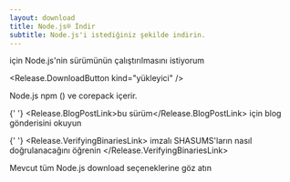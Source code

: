 ```yaml
---
layout: download
title: Node.js® İndir
subtitle: Node.js'i istediğiniz şekilde indirin.
---
```


<section>
  <Release.OperatingSystemDropdown exclude={["LINUX"]} /> için Node.js'nin <Release.VersionDropdown /> sürümünün <Release.BitnessDropdown /> çalıştırılmasını istiyorum

  <Release.DownloadButton kind="yükleyi̇ci̇" />
</section>

<section>
  Node.js <LinkWithArrow href="https://npmjs.com">npm</LinkWithArrow> (<Release.NpmVersion />) ve corepack içerir.

{' '}
<Release.BlogPostLink>bu sürüm</Release.BlogPostLink> için blog gönderisini
okuyun

{' '}
<Release.VerifyingBinariesLink>
  imzalı SHASUMS'ların nasıl doğrulanacağını öğrenin
</Release.VerifyingBinariesLink>

Mevcut tüm Node.js <LinkWithArrow href="https://nodejs.org/dist/">download seçeneklerine göz atın</LinkWithArrow>

</section>

